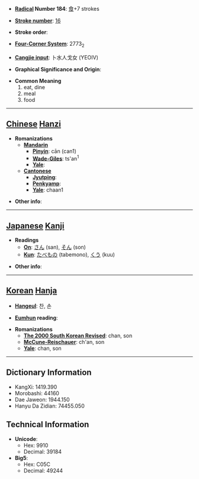 * '''[[Wiktionary:Chinese radical index| Radical]] Number 184''': [[Wiktionary:Chinese radical index 食|食]]+7 strokes

* '''[[Wiktionary:Chinese total strokes index|Stroke number]]''': [[Wiktionary:Chinese total strokes index 16|16]]

* '''Stroke order''': 

* '''[[Wiktionary:Chinese four corner index|Four-Corner System]]''': 2773<sub>2</sub>

* '''[[Wiktionary:Chinese Cangjie index|Cangjie input]]''': 卜水人戈女 (YEOIV)

* '''Graphical Significance and Origin''': 

* '''Common Meaning'''
*#eat, dine
*# meal
*# food


----

== [[Chinese]] [[Hanzi]] ==

* '''Romanizations'''
** '''[[Mandarin]]'''
*** '''[[Pinyin]]''': cān (can1)
*** '''[[Wade-Giles]]''': ts'an<sup>1</sup>
*** '''[[Yale]]''': 
** '''[[Cantonese]]'''
*** '''[[Jyutping]]''':
*** '''[[Penkyamp]]''': 
*** '''[[Yale]]''': chaan1

* '''Other info''': 

----

== [[Japanese]] [[Kanji]] ==

* '''Readings'''
** '''[[On]]''': [[さん]] (san), [[そん]] (son)
** '''[[Kun]]''': [[たべもの]] (tabemono), [[くう]] (kuu)

* '''Other info''':  

----

== [[Korean]] [[Hanja]] ==

* '''[[Hangeul]]''': 찬, 손

* '''[[Eumhun]] reading''': 

* '''Romanizations'''
** '''[[The 2000 South Korean Revised Romanization|The 2000 South Korean Revised]]''': chan, son
** '''[[McCune-Reischauer]]''': ch'an, son
** '''[[Yale]]''': chan, son

----

== Dictionary Information ==

* KangXi: 1419.390
* Morobashi: 44160
* Dae Jaweon: 1944.150
* Hanyu Da Zidian: 74455.050

== Technical Information ==

* '''Unicode''':
** Hex: 9910
** Decimal: 39184
* '''Big5''':
** Hex: C05C
** Decimal: 49244